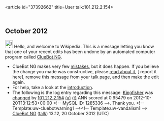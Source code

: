 <article id="37392662" title=User talk:101.212.2.154>
	<talkpage id="37392662" title="User talk:101.212.2.154">


== October 2012 ==
[[Image:Information.svg|left|25px|alt=|link=]] Hello, and welcome to Wikipedia. This is a message letting you know that one of your recent edits has been undone by an automated computer program called [[User:ClueBot NG|ClueBot NG]].
{{clear}}
* ClueBot NG makes very few [[User:ClueBot NG#Information About False Positives|mistakes]], but it does happen. If you believe the change you made was constructive, please [[User:ClueBot NG#Information About False Positives|read about it]], [{{User:ClueBot NG/Warnings/FPReport|1285336}} report it here], remove this message from your talk page, and then make the edit again.
* For help, take a look at the [[Wikipedia:Introduction|introduction]].
* The following is the log entry regarding this message: [[Kingfisher]] was [http://en.wikipedia.org/w/index.php?title=Kingfisher&amp;diff=518867228&amp;oldid=518867125 changed] by [[Special:Contributions/101.212.2.154|101.212.2.154]] [[User:101.212.2.154|(u)]] [[User talk:101.212.2.154|(t)]] ANN scored at 0.95479 on 2012-10-20T13:12:53+00:00 &lt;!-- MySQL ID: 1285336 --&gt;. Thank you. &lt;!-- Template:uw-cluebotwarning1 --&gt;&lt;!-- Template:uw-vandalism1 --&gt; [[User:ClueBot NG|ClueBot NG]] ([[User talk:ClueBot NG|talk]]) 13:12, 20 October 2012 (UTC)
	</talkpage>
</article>